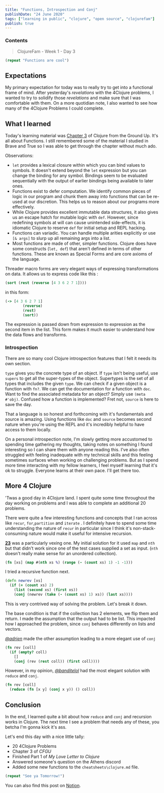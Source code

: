 ```yaml
---
title: "Functions, Introspection and Conj"
publishDate: "24 June 2020"
tags: ["learning in public", "clojure", "open source", "clojurefam"]
publish: true
---
```


### Contents

> ClojureFam - Week 1 - Day 3

```clojure
(repeat "Functions are cool")
```

## Expectations

My primary expectation for today was to really try to get into a functional frame of mind. After yesterday's _revelations_ with the 4Clojure problems, I wanted to try to solidify those _revelations_ and make sure that I was comfortable with them. On a more quotidian note, I also wanted to see how many of the 4Clojure Problems I could complete.

## What I learned

Today's learning material was [Chapter 3](https://aphyr.com/posts/303-clojure-from-the-ground-up-functions) of Clojure from the Ground Up. It's all about Functions. I still remembered some of the material I studied in Brave and True so I was able to get through the chapter without much ado.

Observations:

- `let` provides a lexical closure within which you can bind values to symbols. It doesn't extend beyond the `let` expression but you can change the binding for any symbol. Bindings seem to be evaluated sequentially with the output of earlier bindings being available to later ones.
- Functions exist to defer computation. We identify common pieces of logic in our program and chunk them away into functions that can be re-used at our discretion. This helps us to reason about our programs more effectively.
- While Clojure provides excellent immutable data structures, it also gives us an escape hatch for mutable logic with `def`. However, since redefining symbols at will can cause unintended side-effects, it is idiomatic Clojure to reserve `def` for initial setup and REPL hacking.
- Functions can variadic. You can handle multiple arities explicitly or use `[& args]` to slurp up all remaining args into a list.
- Most functions are made of other, simpler functions. Clojure does have some constructs (`let, def`) that aren't defined in terms of other functions. These are known as Special Forms and are core axioms of the language.

Threader macro forms are very elegant ways of expressing transformations on data. It allows us to express code like this :

```clojure
(sort (rest (reverse [4 3 6 2 7 1])))
```

in this form:

```clojure
(-> [4 3 6 2 7 1]
		(reverse)
		(rest)
		(sort))
```

The expression is passed down from expression to expression as the second item in the list. This form makes it much easier to understand how the data flows and transforms.

### Introspection

There are so many cool Clojure introspection features that I felt it needs its own section.

`type` gives you the concrete type of an object. If `type` isn't being useful, use `supers` to get all the super-types of the object. Supertypes is the set of all types that includes the given `type`.
We can check if a given object is a function with `fn?`. We can get the documentation for a function with `doc`. Want to find the associated metadata for an object? Simply use `(meta #'obj)`. Confused how a function is implemented? Fret not, `source` is here to save the day.

That a language is so honest and forthcoming with it's fundamentals and source is amazing. Using functions like `doc` and `source` becomes second nature when you're using the REPL and it's incredibly helpful to have access to them locally.

On a personal introspection note, I'm slowly getting more accustomed to spending time gathering my thoughts, taking notes on something I found interesting so I can share them with anyone reading this. I've also often struggled with feeling inadequate with my technical skills and this feeling sometimes surfaces when working on challenging problems. But as I spend more time interacting with my fellow learners, I feel myself learning that it's ok to struggle. Everyone learns at their own pace. I'll get there too.

## More 4 Clojure

'Twas a good day in 4Clojure land. I spent quite some time throughout the day working on problems and I was able to complete an additional 20 problems.

There were quite a few interesting functions and concepts that I ran across like `recur`, `for`,`partition` and `iterate` . I definitely have to spend some time understanding the nature of `recur` in particular since I think it's non-stack-consuming nature would make it useful for intensive recursion.

[**23**](http://www.4clojure.com/problem/23) was a particularly vexing one. My initial solution for it used `map` and `nth` but that didn't work since one of the test cases supplied a set as input. (`nth` doesn't really make sense for an unordered collection).

```clojure
(fn [xs] (map #(nth xs %) (range (- (count xs) 1) -1 -1)))
```

I tried a recursive function next.

```clojure
(defn newrev [xs]
  (if (= (count xs) 2)
    (list (second xs) (first xs))
    (conj (newrev (take (- (count xs) 1) xs)) (last xs))))
```

This is very contrived way of solving the problem. Let's break it down.

The base condition is that if the collection has 2 elements, we flip them and return. I made the assumption that the output had to be list. This impacted how I approached the problem, since `conj` behaves differently on lists and vectors.

_[@adrien](https://twitter.com/adrien)_ made the other assumption leading to a more elegant use of `conj`

```clojure
(fn rev [coll]
  (if (empty? coll)
    []
    (conj (rev (rest coll)) (first coll))))
```

However, in my opinion, _[@banditelol](https://twitter.com/banditelol)_ had the most elegant solution with `reduce` and `conj`.

```clojure
(fn rev [coll]
  (reduce (fn [x y] (conj x y)) () coll))
```

## Conclusion

In the end, I learned quite a bit about how `reduce` and `conj` and recursion works in Clojure. The next time I see a problem that needs any of these, you betcha I'm gonna kick it's ass.

Let's end this day with a nice little tally:

- 20 4Clojure Problems
- Chapter 3 of _CFGU_
- Finished Part 1 of _My Love Letter to Clojure_
- Answered someone's question on the Athens discord
- Added some new functions to the `cheatsheets\clojure.md` file.

```clojure
(repeat "See ya Tomorrow!")
```

You can also find this post on [Notion](https://www.notion.so/itsrainingmani/Clojure-Fam-Week-1-Day-3-ae2a395fd63249278ab7364763e14c49).
